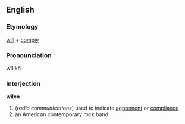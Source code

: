 ==English==
===Etymology===
{{E.}} [[will]] + [[comply]]

===Pronounciation===
wĭl'kō

===Interjection===
'''wilco'''
#(''radio communications'') used to indicate [[agreement]] or [[compliance]]
#an American contemporary rock band